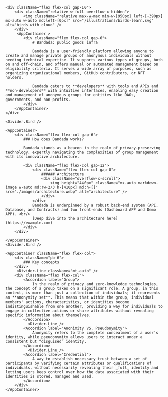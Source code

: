 
<div className="bg-classic-rose-100 py-30">

    <div className="flex flex-col gap-10">
        <div className="relative w-full overflow-x-hidden">
            <img className="relative max-w-max min-w-[950px] left-[-390px] mx-auto w-auto md:left-[0px]" src="/illustrations/birds-learn.svg" alt="birds with cloud" />
        </div>
         <AppContainer >
            <div className="flex flex-col gap-6">
                # Bandada: public goods infra

                Bandada is a user-friendly platform allowing anyone to create and manage private groups of anonymous individuals without needing technical expertise. It supports various types of groups, both on and off-chain, and offers manual or automated management based on eligibility criteria. It serves a wide array of purposes, such as organizing organizational members, GitHub contributors, or NFT holders.

                Bandada caters to **developers** with tools and APIs and **non-developers** with intuitive interfaces, enabling easy creation and management of anonymous groups for entities like DAOs, governments, and non-profits.
            </div>
        </AppContainer>
    </div>

    <Divider.Bird />

    <AppContainer>
        <div className="flex flex-col gap-6">
            ### How does Bandada works?

            Bandada stands as a beacon in the realm of privacy-preserving technology, expertly navigating the complexities of group management with its innovative architecture.

            <div className="flex flex-col gap-12">
                <div className="flex flex-col gap-8">
                    ###### Architecture
                    <div className="overflow-x-scroll">
                        <img height="440px" className="mx-auto markdown-image w-auto md:!w-2/3 h-[410px] md:h-[]" src="./images/architecture.webp" alt="architecture" />
                    </div>
                </div>
                Bandada is underpinned by a robust back-end system (API, Database, and Contracts) and two front-ends (Dashboard APP and Demo APP). <br/>
                [Deep dive into the architecture here](https://example.com)
            </div>
        </div>

    </AppContainer>
    <Divider.Bird />

    <AppContainer className="flex flex-col">
        <div className="pb-6">
            ### Key concepts
        </div>
         <Divider.Line className="mt-auto" />
        <div className="flex flex-col">
            <Accordion label="Group">
                In the realm of privacy and zero-knowledge technologies, the concept of a group takes on a significant role. A group, in this context, is more than just a collection of individuals; it represents an **anonymity set**. This means that within the group, individual members' actions, characteristics, or identities become indistinguishable from one another, providing a way for individuals to engage in collective actions or share attributes without revealing specific information about themselves.
            </Accordion>
              <Divider.Line />
            <Accordion label="Anonimity VS. Pseudonymity">
                Anonymity refers to the complete concealment of a user's identity, while pseudonymity allows users to interact under a consistent but “disguised” identity.
            </Accordion>
              <Divider.Line />
            <Accordion label="Credential">
                A way to establish necessary trust between a set of participants by verifying certain attributes or qualifications of individuals, without necessarily revealing their _full_ identity and letting users keep control over how the data associated with their identities is stored, managed and used.
            </Accordion>
        </div>
    </AppContainer>

</div>

<ArticlesAndVideos />
